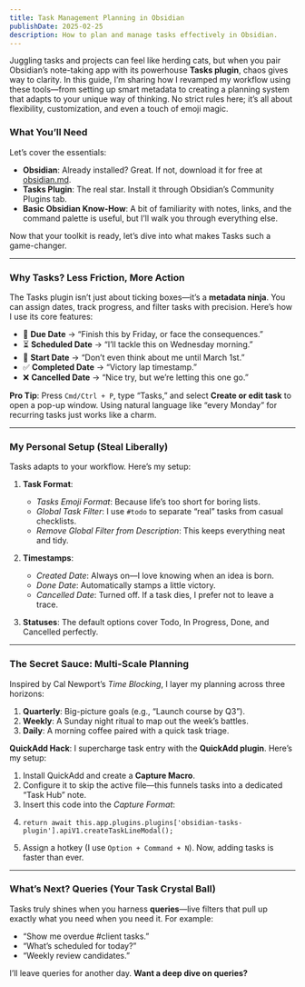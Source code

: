 ```yaml
---
title: Task Management Planning in Obsidian
publishDate: 2025-02-25
description: How to plan and manage tasks effectively in Obsidian.
---
```


Juggling tasks and projects can feel like herding cats, but when you pair Obsidian’s note-taking app with its powerhouse **Tasks plugin**, chaos gives way to clarity. In this guide, I’m sharing how I revamped my workflow using these tools—from setting up smart metadata to creating a planning system that adapts to your unique way of thinking. No strict rules here; it’s all about flexibility, customization, and even a touch of emoji magic.

### What You’ll Need

Let’s cover the essentials:

- **Obsidian**: Already installed? Great. If not, download it for free at [obsidian.md](http://obsidian.md).
- **Tasks Plugin**: The real star. Install it through Obsidian’s Community Plugins tab.
- **Basic Obsidian Know-How**: A bit of familiarity with notes, links, and the command palette is useful, but I’ll walk you through everything else.

Now that your toolkit is ready, let’s dive into what makes Tasks such a game-changer.

---

### Why Tasks? Less Friction, More Action

The Tasks plugin isn’t just about ticking boxes—it’s a **metadata ninja**. You can assign dates, track progress, and filter tasks with precision. Here’s how I use its core features:

- 📆 **Due Date** → “Finish this by Friday, or face the consequences.”
- ⏳ **Scheduled Date** → “I’ll tackle this on Wednesday morning.”
- 🛫 **Start Date** → “Don’t even think about me until March 1st.”
- ✅ **Completed Date** → “Victory lap timestamp.”
- ❌ **Cancelled Date** → “Nice try, but we’re letting this one go.”

**Pro Tip**: Press `Cmd/Ctrl + P`, type “Tasks,” and select **Create or edit task** to open a pop-up window. Using natural language like “every Monday” for recurring tasks just works like a charm.

---

### My Personal Setup (Steal Liberally)

Tasks adapts to your workflow. Here’s my setup:

1. **Task Format**:

    - _Tasks Emoji Format_: Because life’s too short for boring lists.
    - _Global Task Filter_: I use `#todo` to separate “real” tasks from casual checklists.
    - _Remove Global Filter from Description_: This keeps everything neat and tidy.
2. **Timestamps**:
    - _Created Date_: Always on—I love knowing when an idea is born.
    - _Done Date_: Automatically stamps a little victory.
    - _Cancelled Date_: Turned off. If a task dies, I prefer not to leave a trace.
3. **Statuses**: The default options cover Todo, In Progress, Done, and Cancelled perfectly.

---

### The Secret Sauce: Multi-Scale Planning

Inspired by Cal Newport’s _Time Blocking_, I layer my planning across three horizons:

1. **Quarterly**: Big-picture goals (e.g., “Launch course by Q3”).
2. **Weekly**: A Sunday night ritual to map out the week’s battles.
3. **Daily**: A morning coffee paired with a quick task triage.

**QuickAdd Hack**: I supercharge task entry with the **QuickAdd plugin**. Here’s my setup:

1. Install QuickAdd and create a **Capture Macro**.
2. Configure it to skip the active file—this funnels tasks into a dedicated “Task Hub” note.
3. Insert this code into the _Capture Format_:
4.
    ```
    return await this.app.plugins.plugins['obsidian-tasks-plugin'].apiV1.createTaskLineModal();
    ```
5. Assign a hotkey (I use `Option + Command + N`). Now, adding tasks is faster than ever.
---

### What’s Next? Queries (Your Task Crystal Ball)

Tasks truly shines when you harness **queries**—live filters that pull up exactly what you need when you need it. For example:

- “Show me overdue #client tasks.”
- “What’s scheduled for today?”
- “Weekly review candidates.”

I’ll leave queries for another day. **Want a deep dive on queries?**
